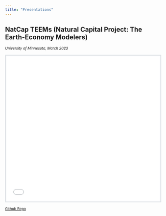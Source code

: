 ```yaml
---
title: "Presentations"
---
```



## NatCap TEEMs (Natural Capital Project: The Earth-Economy Modelers)  
<small><em>University of Minnesota, March 2023</em></small>

<style>
.slide-deck {
    border: 3px solid #dee2e6;
    width: 100%;
    height: 475px;
}
</style>

<div>
```{=html}
<iframe class="slide-deck" src="slides/msi_intro.html"></iframe>
```
</div>

<small>[Github Repo](https://github.com/m-braaksma/msi_intro)</small>